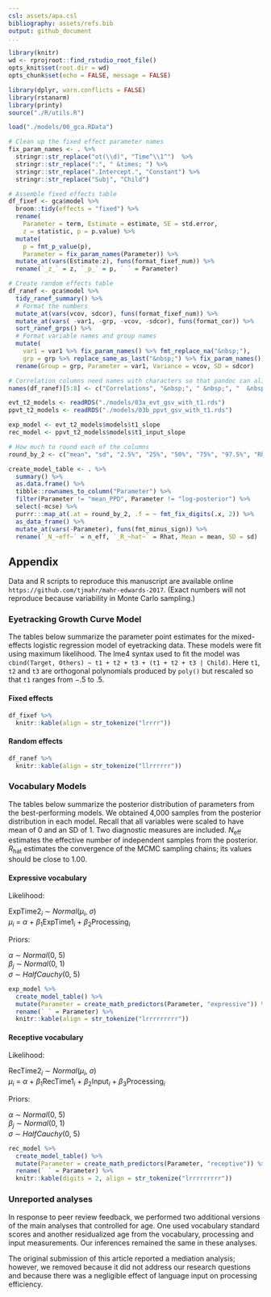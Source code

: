 ```yaml
---
csl: assets/apa.csl
bibliography: assets/refs.bib
output: github_document
...
```


```r
library(knitr)
wd <- rprojroot::find_rstudio_root_file()
opts_knit$set(root.dir = wd)
opts_chunk$set(echo = FALSE, message = FALSE)
```

```r
library(dplyr, warn.conflicts = FALSE)
library(rstanarm)
library(printy)
source("./R/utils.R")
```

```r
load("./models/00_gca.RData")

# Clean up the fixed effect parameter names
fix_param_names <- . %>%
  stringr::str_replace("ot(\\d)", "Time^\\1^")  %>%
  stringr::str_replace(":", " &times; ") %>%
  stringr::str_replace(".Intercept.", "Constant") %>%
  stringr::str_replace("Subj", "Child")

# Assemble fixed effects table
df_fixef <- gca$model %>% 
  broom::tidy(effects = "fixed") %>% 
  rename(
    Parameter = term, Estimate = estimate, SE = std.error, 
    z = statistic, p = p.value) %>% 
  mutate(
    p = fmt_p_value(p), 
    Parameter = fix_param_names(Parameter)) %>% 
  mutate_at(vars(Estimate:z), funs(format_fixef_num)) %>% 
  rename(`_z_` = z, `_p_` = p, ` ` = Parameter)

# Create random effects table
df_ranef <- gca$model %>% 
  tidy_ranef_summary() %>% 
  # Format the numbers
  mutate_at(vars(vcov, sdcor), funs(format_fixef_num)) %>%
  mutate_at(vars( -var1, -grp, -vcov, -sdcor), funs(format_cor)) %>%
  sort_ranef_grps() %>%
  # Format variable names and group names
  mutate(
    var1 = var1 %>% fix_param_names() %>% fmt_replace_na("&nbsp;"),
    grp = grp %>% replace_same_as_last("&nbsp;") %>% fix_param_names()) %>% 
  rename(Group = grp, Parameter = var1, Variance = vcov, SD = sdcor)

# Correlation columns need names with characters so that pandoc can align them
names(df_ranef)[5:8] <- c("Correlations", "&nbsp;", " &nbsp;", "  &nbsp;")
```

```r
evt_t2_models <- readRDS("./models/03a_evt_gsv_with_t1.rds")
ppvt_t2_models <- readRDS("./models/03b_ppvt_gsv_with_t1.rds")

exp_model <- evt_t2_models$models$t1_slope
rec_model <- ppvt_t2_models$models$t1_input_slope

# How much to round each of the columns
round_by_2 <- c("mean", "sd", "2.5%", "25%", "50%", "75%", "97.5%", "Rhat")

create_model_table <- . %>% 
  summary() %>% 
  as.data.frame() %>% 
  tibble::rownames_to_column("Parameter") %>% 
  filter(Parameter != "mean_PPD", Parameter != "log-posterior") %>% 
  select(-mcse) %>% 
  purrr:::map_at(.at = round_by_2, .f = ~ fmt_fix_digits(.x, 2)) %>% 
  as_data_frame() %>% 
  mutate_at(vars(-Parameter), funs(fmt_minus_sign)) %>% 
  rename(`_N_~eff~` = n_eff, `_R_~hat~` = Rhat, Mean = mean, SD = sd)
```

Appendix
------------------------------------------------------------------------

Data and R scripts to reproduce this manuscript are available online
`https://github.com/tjmahr/mahr-edwards-2017`. (Exact numbers will not
reproduce because variability in Monte Carlo sampling.)

### Eyetracking Growth Curve Model

The tables below summarize the parameter point estimates for the
mixed-effects logistic regression model of eyetracking data. These
models were fit using maximum likelihood. The lme4 syntax used to fit
the model was 
`cbind(Target, Others) ~ t1 + t2 + t3 + (t1 + t2 + t3 | Child)`. Here
`t1`, `t2` and `t3` are orthogonal polynomials produced by `poly()` but
rescaled so that `t1` ranges from −.5 to .5.

#### Fixed effects

```r
df_fixef %>% 
  knitr::kable(align = str_tokenize("lrrrr"))
```

#### Random effects

```r
df_ranef %>% 
  knitr::kable(align = str_tokenize("llrrrrrr"))
```

### Vocabulary Models

The tables below summarize the posterior distribution of parameters from
the best-performing models. We obtained 4,000 samples from the posterior
distribution in each model. Recall that all variables were scaled to
have mean of 0 and an SD of 1. Two diagnostic measures are included.
_N_~eff~ estimates the effective number of independent samples from
the posterior. _R_~hat~ estimates the convergence of the MCMC sampling
chains; its values should be close to 1.00.

#### Expressive vocabulary

Likelihood: 

ExpTime2~_i_~ &#x223C; _Normal_(_µ_~_i_~, _σ_)  \
_µ_~_i_~ = _α_ + _β_~1~ExpTime1~_i_~ + _β_~2~Processing~_i_~

Priors: 

_α_ &#x223C; _Normal_(0, 5)  \
_β_~_j_~ &#x223C; _Normal_(0, 1)  \
_σ_ &#x223C; _HalfCauchy_(0, 5)

```r
exp_model %>% 
  create_model_table() %>% 
  mutate(Parameter = create_math_predictors(Parameter, "expressive")) %>% 
  rename(` ` = Parameter) %>% 
  knitr::kable(align = str_tokenize("lrrrrrrrrr"))
```

#### Receptive vocabulary

Likelihood: 

RecTime2~_i_~ &#x223C; _Normal_(_µ_~_i_~, _σ_)  \
_µ_~_i_~ = _α_ + _β_~1~RecTime1~_i_~ + _β_~2~Input~_i_~ + _β_~3~Processing~_i_~  \

Priors: 

_α_ &#x223C; _Normal_(0, 5)  \
_β_~_j_~ &#x223C; _Normal_(0, 1)  \
_σ_ &#x223C; _HalfCauchy_(0, 5)

```r
rec_model %>% 
  create_model_table() %>% 
  mutate(Parameter = create_math_predictors(Parameter, "receptive")) %>% 
  rename(` ` = Parameter) %>% 
  knitr::kable(digits = 2, align = str_tokenize("lrrrrrrrrr"))
```

### Unreported analyses

In response to peer review feedback, we performed two additional
versions of the main analyses that controlled for age. One used
vocabulary standard scores and another residualized age from the
vocabulary, processing and input measurements. Our inferences remained
the same in these analyses.

The original submission of this article reported a mediation analysis;
however, we removed because it did not address our research questions
and because there was a negligible effect of language input on
processing efficiency.
